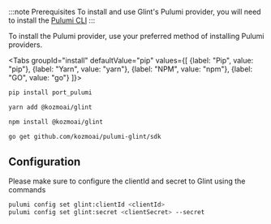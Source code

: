 
:::note Prerequisites
To install and use Glint's Pulumi provider, you will need to install the [Pulumi CLI](https://www.pulumi.com/docs/get-started/install/)
:::

To install the Pulumi provider, use your preferred method of installing Pulumi providers.

<Tabs groupId="install" defaultValue="pip" values={[
{label: "Pip", value: "pip"},
{label: "Yarn", value: "yarn"},
{label: "NPM", value: "npm"},
{label: "GO", value: "go"}
]}>

<TabItem value="pip">

```bash showLineNumbers
pip install port_pulumi
```

</TabItem>

<TabItem value="yarn">

```bash showLineNumbers
yarn add @kozmoai/glint
```

</TabItem>

<TabItem value="npm">

```bash showLineNumbers
npm install @kozmoai/glint
```

</TabItem>

<TabItem value="go">

```bash showLineNumbers
go get github.com/kozmoai/pulumi-glint/sdk
```

</TabItem>

</Tabs>

## Configuration

Please make sure to configure the clientId and secret to Glint using the commands

<FindCredentials />

```bash showLineNumbers
pulumi config set glint:clientId <clientId>
pulumi config set glint:secret <clientSecret> --secret
```
